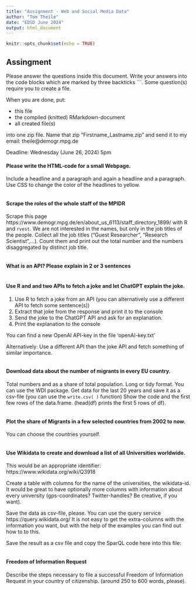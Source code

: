 ```yaml
---
title: "Assignment - Web and Social Media Data"
author: "Tom Theile"
date: "EDSD June 2024"
output: html_document
---
```


```r
knitr::opts_chunk$set(echo = TRUE)
```

## Assingment

Please answer the questions inside this document. Write your answers into the
code blocks which are marked by three backticks ```. Some question(s) require you
to create a file.

When you are done, put:

 * this file
 * the compiled (knitted) RMarkdown-document
 * all created file(s)

into one zip file. Name that zip "Firstname_Lastname.zip" and send it to my email:
theile@demogr.mpg.de 

Deadline: Wednesday (June 26, 2024) 5pm


#### Please write the HTML-code for a small Webpage.
Include a headline and a paragraph and again a headline and a paragraph.
Use CSS to change the color of the headlines to yellow.

```

```

#### Scrape the roles of the whole staff of the MPIDR

Scrape this page https://www.demogr.mpg.de/en/about_us_6113/staff_directory_1899/ with R and `rvest`.
We are not interested in the names, but only in the job titles of the people. Collect all the 
job titles ("Guest Researcher", "Research Scientist",...). Count them and print out the total number 
and the numbers disaggregated by distinct job title.

```R

```


#### What is an API? Please explain in 2 or 3 sentences

```

```

#### Use R and and two APIs to fetch a joke and let ChatGPT explain the joke.

1. Use R to fetch a joke from an API (you can alternatively use a different API to fetch some sentence(s))
2. Extract that joke from the response and print it to the console
3. Send the joke to the ChatGPT API and ask for an explanation.
4. Print the explanation to the console

You can find a new OpenAI API-key in the file 'openAI-key.txt'

Alternatively: Use a different API than the joke API and fetch something of similar importance.

```R

```


#### Download data about the number of migrants in every EU country.

Total numbers and as a share of total population.
Long or tidy format. You can use the WDI package.
Get data for the last 20 years and save it as a csv-file (you can use 
the `write.csv( )` function)
Show the code and the first few rows of the data.frame. (head(df) prints the
first 5 rows of df).

```R

```


#### Plot the share of Migrants in a few selected countries from 2002 to now.

You can choose the countries yourself. 

```R

```



#### Use Wikidata to create and download a list of all Universities worldwide.

This would be an appropriate identifier: https://www.wikidata.org/wiki/Q3918 

Create a table with columns for the name of the universities, the wikidata-id.
It would be great to have optionally more columns with information about every 
university (gps-coordinates? Twitter-handles? Be creative, if you want).

Save the data as csv-file, please. You can use the query service https://query.wikidata.org/
It is not easy to get the extra-columns with the information you want, but with the help of
the examples you can find out how to to this.

Save the result as a csv file and copy the SparQL code here into this file:
```SPARQL

```


#### Freedom of Information Request

Describe the steps necessary to file a successful Freedom of Information Request 
in your country of citizenship. (around 250 to 600 words, please).
